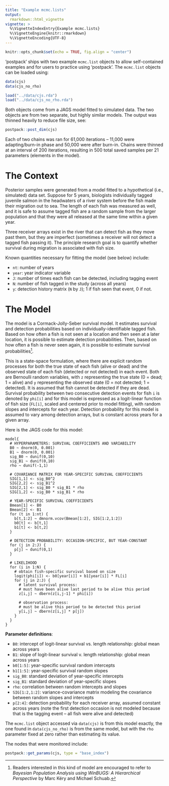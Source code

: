 ```yaml
---
title: "Example mcmc.lists"
output: 
  rmarkdown::html_vignette
vignette: >
  %\VignetteIndexEntry{Example mcmc.lists}
  %\VignetteEngine{knitr::rmarkdown}
  %\VignetteEncoding{UTF-8}
---
```


```r
knitr::opts_chunk$set(echo = TRUE, fig.align = "center")
```

'postpack' ships with two example `mcmc.list` objects to allow self-contained examples and for users to practice using 'postpack'. The `mcmc.list` objects can be loaded using:

```r
data(cjs)
data(cjs_no_rho)
```

```r
load("../data/cjs.rda")
load("../data/cjs_no_rho.rda")
```

Both objects come from a JAGS model fitted to simulated data. The two objects are from two separate, but highly similar models. The output was thinned heavily to reduce file size, see:

```r
postpack::post_dim(cjs)
```

Each of two chains was ran for 61,000 iterations -- 11,000 were adapting/burn-in phase and 50,000 were after burn-in. Chains were thinned at an interval of 200 iterations, resulting in 500 total saved samples per 21 parameters (elements in the model).

# The Context

Posterior samples were generated from a model fitted to a hypothetical (i.e., simulated) data set.
Suppose for 5 years, biologists individually tagged juvenile salmon in the headwaters of a river system before the fish made their migration out to sea.
The length of each fish was measured as well, and it is safe to assume tagged fish are a random sample from the larger population and that they were all released at the same time within a given year.

Three receiver arrays exist in the river that can detect fish as they move past them, but they are imperfect (sometimes a receiver will not detect a tagged fish passing it).
The principle research goal is to quantify whether survival during migration is associated with fish size.

Known quantities necessary for fitting the model (see below) include:

* `nt`: number of years
* `year`: year indicator variable
* `J`: number of times each fish can be detected, including tagging event
* `N`: number of fish tagged in the study (across all years)
* `y`: detection history matrix (`N` by `J`); 1 if fish seen that event, 0 if not.

# The Model

The model is a Cormack-Jolly-Seber survival model. It estimates survival and detection probabilities based on individually-identifiable tagged fish. Based on how often a fish is not seen at a location and then seen at a later location, it is possible to estimate detection probabilities. Then, based on how often a fish is never seen again, it is possible to estimate survival probabilities^[Readers interested in this kind of model are encouraged to refer to _Bayesian Population Analysis using WinBUGS: A Hierarchical Perspective_ by Marc Kéry and Michael Schuab.].

This is a state-space formulation, where there are explicit random processes for both the true state of each fish (alive or dead) and the observed state of each fish (detected or not detected) in each event. Both are Bernoulli random variables, with `z` representing the true state (0 = dead; 1 = alive) and `y` representing the observed state (0 = not detected; 1 = detected). It is assumed that fish cannot be detected if they are dead. Survival probability between two consecutive detection events for fish `i` is denoted by `phi[i]` and for this model is expressed as a logit-linear function of fish size (`FL[i]`, scaled and centered prior to model fitting), with random slopes and intercepts for each year. Detection probability for this model is assumed to vary among detection arrays, but is constant across years for a given array.

Here is the JAGS code for this model:

```
model{
  # HYPERPARAMETERS: SURVIVAL COEFFICIENTS AND VARIABILITY
  B0 ~ dnorm(0, 0.001)
  B1 ~ dnorm(0, 0.001)
  sig_B0 ~ dunif(0,10)
  sig_B1 ~ dunif(0,10)
  rho ~ dunif(-1,1)
  
  # COVARIANCE MATRIX FOR YEAR-SPECIFIC SURVIVAL COEFFICIENTS
  SIG[1,1] <- sig_B0^2
  SIG[2,2] <- sig_B1^2
  SIG[2,1] <- sig_B0 * sig_B1 * rho
  SIG[1,2] <- sig_B0 * sig_B1 * rho
  
  # YEAR-SPECIFIC SURVIVAL COEFFICIENTS
  Bmean[1] <- B0
  Bmean[2] <- B1
  for (t in 1:nt) {
    b[t,1:2] ~ dmnorm.vcov(Bmean[1:2], SIG[1:2,1:2])
    b0[t] <- b[t,1]
    b1[t] <- b[t,2]
  }
  
  # DETECTION PROBABILITY: OCCASION-SPECIFIC, BUT YEAR-CONSTANT
  for (j in 2:J) {
    p[j] ~ dunif(0,1)
  }
  
  # LIKELIHOOD
  for (i in 1:N) {
    # obtain fish-specific survival based on size
    logit(phi[i]) <- b0[year[i]] + b1[year[i]] * FL[i]
    for (j in 2:J) {
      # latent survival process:
      # must have been alive last period to be alive this period
      z[i,j] ~ dbern(z[i,j-1] * phi[i])
      
      # observation process:
      # must be alive this period to be detected this period
      y[i,j] ~ dbern(z[i,j] * p[j])
    }
  }
}
```

**Parameter definitions**:

* `B0`: intercept of logit-linear survival vs. length relationship: global mean across years
* `B1`: slope of logit-linear survival v. length relationship: global mean across years
* `b0[1:5]`: year-specific survival random intercepts
* `b1[1:5]`: year-specific survival random slopes
* `sig_B0`: standard deviation of year-specific intercepts
* `sig_B1`: standard deviation of year-specific slopes
* `rho`: correlation between random intercepts and slopes
* `SIG[1:2,1:2]`: variance-covariance matrix modeling the covariance between random slopes and intercepts
* `p[2:4]`: detection probability for each receiver array, assumed constant across years (note the first detection occasion is not modeled because that is the tagging event -- all fish were alive and detected)

The `mcmc.list` object accessed via `data(cjs)` is from this model exactly, the one found in `data(cjs_no_rho)` is from the same model, but with the `rho` parameter fixed at zero rather than estimating its value.

The nodes that were monitored include:

```r
postpack::get_params(cjs, type = "base_index")
```
